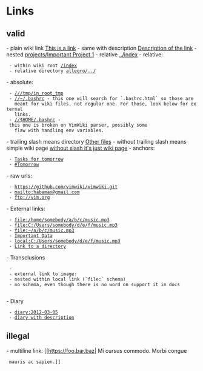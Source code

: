 = Links =

== valid ==

- plain wiki link [[This is a link]]
- same with description [[This is a link source|Description of the link]]
- nested [[projects/Important Project 1]]
- relative [[../index]]
- relative:
  - within wiki root [[/index]]
  - relative directory [[allegro/../]]
- absolute:
  - [[///tmp/in_root_tmp]]
  - [[//~/.bashrc]] - this one will search for `.bashrc.html` so those are 
    meant for wiki files, not regular one. For those, look below for external 
    links.
  - [[//$HOME/.bashrc]] - this one is broken on VimWiki parser, possibly some 
    flaw with handling env variables.
- trailing slash means directory [[sub/|Other files]]
- without trailing slash means simple wiki page [[sub/index|without slash it's just wiki page]]
- anchors:
  - [[T[odo List#Tomorrow|Tasks for tomorrow]]
  - [[#Tomorrow]]
- raw urls:
  - https://github.com/vimwiki/vimwiki.git
  - mailto:habamax@gmail.com
  - ftp://vim.org
- External links:
  - [[file:/home/somebody/a/b/c/music.mp3]]
  - [[file:C:/Users/somebody/d/e/f/music.mp3]]
  - [[file:~/a/b/c/music.mp3]]
  - [[file:../assets/data.csv|Important Data]]
  - [[local:C:/Users/somebody/d/e/f/music.mp3]]
  - [[file:/home/user/documents/|Link to a directory]]
- Transclusions
  - {{file:../../images/vimwiki_logo.png|inclusion of nonexisting image}} 
  - external link to image: {{https://git.vimja.com/gryf/wmamixer/raw/branch/master/images/wmamixer.gif}}
  - nested within local link (`file:` schema) [[file:images/plane.jpg|{{file:images/plane_small.jpg}}]]
  - no schema, even though there is no word on support it in docs 
    {{images/spring.jpg|Spring}}
- Diary
  - [[diary:2012-03-05]]
  - [[diary:2012-03-05|diary with description]]

== illegal ==

- multiline link: [[https://foo.bar.baz| Mi cursus commodo. Morbi congue 
  mauris ac sapien.]]
